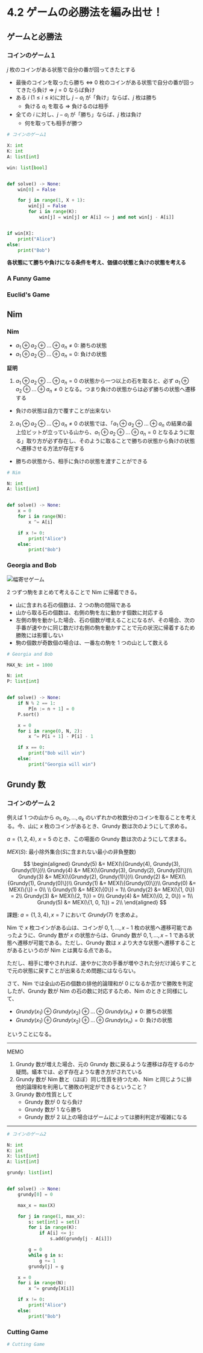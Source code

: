 # 4.2 ゲームの必勝法を編み出せ！

## ゲームと必勝法

### コインのゲーム１

$j$ 枚のコインがある状態で自分の番が回ってきたとする

- 最後のコインを取ったら勝ち \<=\> 0 枚のコインがある状態で自分の番が回ってきたら負け =\> $j=0$ ならば負け
- ある $i$ ($1\le i\le k$)に対し $j-a_i$ が「負け」ならば、$j$ 枚は勝ち
  - 負ける $a_i$ を取る => 負けるのは相手
- 全ての $i$ に対し、$j-a_i$ が「勝ち」ならば、$j$ 枚は負け
  - 何を取っても相手が勝つ

```python showLineNumbers
# コインのゲーム1

X: int
K: int
A: list[int]

win: list[bool]


def solve() -> None:
    win[0] = False

    for j in range(1, X + 1):
        win[j] = False
        for i in range(K):
            win[j] = win[j] or A[i] <= j and not win[j - A[i]]


if win[X]:
    print("Alice")
else:
    print("Bob")

```

**各状態にて勝ちや負けになる条件を考え、価値の状態と負けの状態を考える**

### A Funny Game

### Euclid's Game

## Nim

### Nim

- $a_1\oplus a_2\oplus ...\oplus a_n\neq 0$: 勝ちの状態
- $a_1\oplus a_2\oplus ...\oplus a_n=0$: 負けの状態

**証明**

1. $a_1\oplus a_2\oplus ...\oplus a_n=0$ の状態から一つ以上の石を取ると、必ず $a_1\oplus a_2\oplus ...\oplus a_n\neq 0$ となる。つまり負けの状態からは必ず勝ちの状態へ遷移する

- 負けの状態は自力で覆すことが出来ない

2. $a_1\oplus a_2\oplus ...\oplus a_n\neq 0$ の状態では、「$a_1\oplus a_2\oplus ...\oplus a_n$ の結果の最上位ビットが立っている山から、$a_1\oplus a_2\oplus ...\oplus a_n=0$ となるように取る」取り方が必ず存在し、そのように取ることで勝ちの状態から負けの状態へ遷移させる方法が存在する

- 勝ちの状態から、相手に負けの状態を渡すことができる

```python showLineNumbers
# Nim

N: int
A: list[int]


def solve() -> None:
    x = 0
    for i in range(N):
        x ^= A[i]

    if x != 0:
        print("Alice")
    else:
        print("Bob")

```

### Georgia and Bob

![幅寄せゲーム](https://img.animanch.com/2020/11/1606544302290.jpg)

2 つずつ駒をまとめて考えることで Nim に帰着できる。

- 山に含まれる石の個数は、2 つの駒の間隔である
- 山から取る石の個数は、右側の駒を左に動かす個数に対応する
- 左側の駒を動かした場合、石の個数が増えることになるが、その場合、次の手番が速やかに同じ数だけ右側の駒を動かすことで元の状況に帰着するため勝敗には影響しない
- 駒の個数が奇数個の場合は、一番左の駒を 1 つの山として数える

```python showLineNumbers
# Georgia and Bob

MAX_N: int = 1000

N: int
P: list[int]


def solve() -> None:
    if N % 2 == 1:
        P[n := n + 1] = 0
    P.sort()

    x = 0
    for i in range(0, N, 2):
        x ^= P[i + 1] - P[i] - 1

    if x == 0:
        print("Bob will win")
    else:
        print("Georgia will win")

```

## Grundy 数

### コインのゲーム２

例えば 1 つの山から $a_1,a_2,...,a_k$ のいずれかの枚数分のコインを取ることを考える。今、山に $x$ 枚のコインがあるとき、Grundy 数は次のようにして求める。

$a = \{1, 2, 4\}$, $x=5$ のとき、この場面の Grundy 数は次のようにして求まる。

$MEX(S)$: 最小除外集合($S$に含まれない最小の非負整数)

$$
\begin{aligned}
Grundy(5) &= MEX(\{Grundy(4), Grundy(3), Grundy(1)\})\\
Grundy(4) &= MEX(\{Grundy(3), Grundy(2), Grundy(0)\})\\
Grundy(3) &= MEX(\{Grundy(2), Grundy(1)\})\\
Grundy(2) &= MEX(\{Grundy(1), Grundy(0)\})\\
Grundy(1) &= MEX(\{Grundy(0)\})\\
Grundy(0) &= MEX(\{\}) = 0\\
\\
Grundy(1) &= MEX(\{0\}) = 1\\
Grundy(2) &= MEX(\{1, 0\}) = 2\\
Grundy(3) &= MEX(\{2, 1\}) = 0\\
Grundy(4) &= MEX(\{0, 2, 0\}) = 1\\
Grundy(5) &= MEX(\{1, 0, 1\}) = 2\\
\end{aligned}
$$

課題: $a=\{1,3,4\}, x=7$ において $Grundy(7)$ を求めよ。

Nim で $x$ 枚コインがある山は、コインが $0,1,...,x-1$ 枚の状態へ遷移可能であったように、Grundy 数が $x$ の状態からは、Grundy 数が $0,1,...,x-1$ である状態へ遷移が可能である。ただし、Grundy 数は $x$ より大きな状態へ遷移することがあるというのが Nim とは異なる点である。

ただし、相手に増やされれば、速やかに次の手番が増やされた分だけ減らすことで元の状態に戻すことが出来るため問題にはならない。

さて、Nim では全山の石の個数の排他的論理和が $0$ になるか否かで勝敗を判定したが、Grundy 数が Nim の石の数に対応するため、Nim のときと同様にして、

- $Grundy(x_1)\oplus Grundy(x_2)\oplus ...\oplus Grundy(x_n)\neq 0$: 勝ちの状態
- $Grundy(x_1)\oplus Grundy(x_2)\oplus ...\oplus Grundy(x_n)=0$: 負けの状態

ということになる。

---

MEMO

1. Grundy 数が増えた場合、元の Grundy 数に戻るような遷移は存在するのか疑問。蟻本では、必ず存在ような書き方がされている
2. Grundy 数が Nim 数と（ほぼ）同じ性質を持つため、Nim と同じように排他的論理和を利用して勝敗の判定ができるということ？
3. Grundy 数の性質として
   - Grundy 数が 0 なら負け
   - Grundy 数が 1 なら勝ち
   - Grundy 数が 2 以上の場合はゲームによっては勝利判定が複雑になる

---

```python showLineNumbers
# コインのゲーム2

N: int
K: int
X: list[int]
A: list[int]

grundy: list[int]


def solve() -> None:
    grundy[0] = 0

    max_x = max(X)

    for j in range(1, max_x):
        s: set[int] = set()
        for i in range(K):
            if A[i] <= j:
                s.add(grundy[j - A[i]])

        g = 0
        while g in s:
            g += 1
        grundy[j] = g

    x = 0
    for i in range(N):
        x ^= grundy[X[i]]

    if x != 0:
        print("Alice")
    else:
        print("Bob")

```

### Cutting Game

```python
# Cutting Game
```
